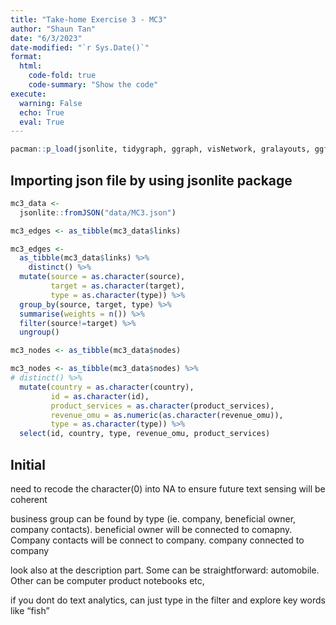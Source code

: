 ```yaml
---
title: "Take-home Exercise 3 - MC3"
author: "Shaun Tan"
date: "6/3/2023"
date-modified: "`r Sys.Date()`"
format:
  html:
    code-fold: true
    code-summary: "Show the code"
execute:
  warning: False
  echo: True
  eval: True
---
```



```r
pacman::p_load(jsonlite, tidygraph, ggraph, visNetwork, gralayouts, ggforce, tidytext, tidyverse)
```

## Importing json file by using jsonlite package

```r
mc3_data <-
  jsonlite::fromJSON("data/MC3.json")
```

```r
mc3_edges <- as_tibble(mc3_data$links)
```

```r
mc3_edges <-
  as_tibble(mc3_data$links) %>%
    distinct() %>%
  mutate(source = as.character(source),
         target = as.character(target),
         type = as.character(type)) %>%
  group_by(source, target, type) %>%
  summarise(weights = n()) %>%
  filter(source!=target) %>%
  ungroup()
``` 

```r
mc3_nodes <- as_tibble(mc3_data$nodes)
```

```r
mc3_nodes <- as_tibble(mc3_data$nodes) %>%
# distinct() %>%
  mutate(country = as.character(country),
         id = as.character(id),
         product_services = as.character(product_services),
         revenue_omu = as.numeric(as.character(revenue_omu)),
         type = as.character(type)) %>%
  select(id, country, type, revenue_omu, product_services)
```

## Initial 

need to recode the character(0) into NA to ensure future text sensing will be coherent

business group can be found by type (ie. company, beneficial owner, company contacts). beneficial owner will be connected to comapny. Company contacts will be connect to company. company connected to company 

look also at the description part. Some can be straightforward: automobile. Other can be computer product notebooks etc,

if you dont do text analytics, can just type in the filter and explore key words like "fish"